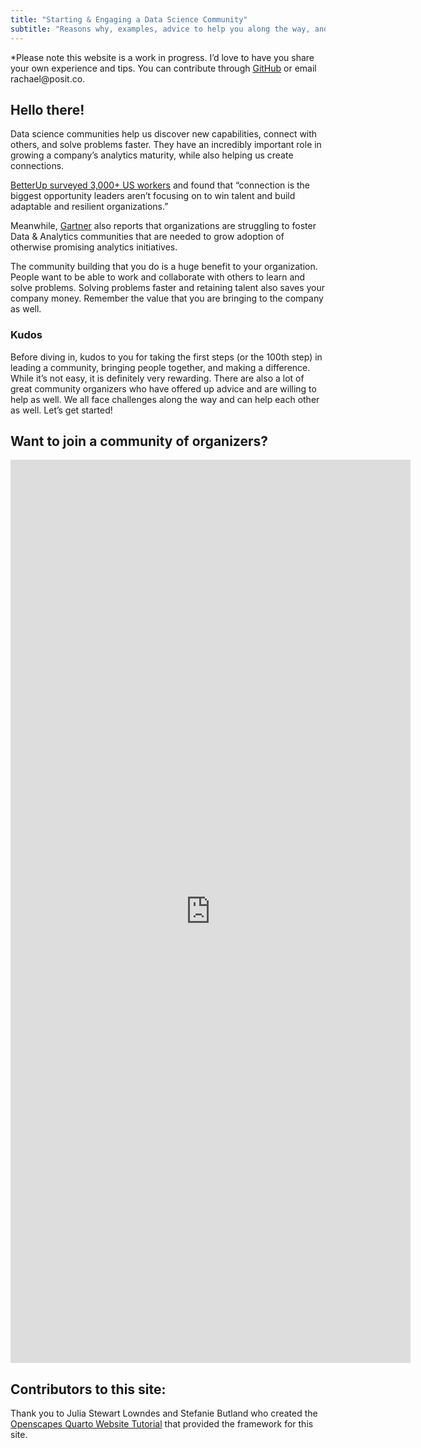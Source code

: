```yaml
---
title: "Starting & Engaging a Data Science Community"
subtitle: "Reasons why, examples, advice to help you along the way, and much more."
---
```


*Please note this website is a work in progress. I'd love to have you share your own experience and tips. You can contribute through [GitHub](https://github.com/RachaelDempsey/ds-community-builder-site) or email rachael@posit.co.

## Hello there! {#welcome}

Data science communities help us discover new capabilities, connect with others, and solve problems faster. They have an incredibly important role in growing a company's analytics maturity, while also helping us create connections.

[BetterUp surveyed 3,000+ US workers](https://www.betterup.com/blog/connection-crisis-impact-on-work) and found that “connection is the biggest opportunity leaders aren’t focusing on to win talent and build adaptable and resilient organizations.”

Meanwhile, [Gartner](https://www.linkedin.com/posts/davidpidsley_gartner-gartnerda-analytics-activity-6980557134065213440-14We/?utm_source=share&utm_medium=member_desktop) also reports that organizations are struggling to foster Data & Analytics communities that are needed to grow adoption of otherwise promising analytics initiatives. 

The community building that you do is a huge benefit to your organization. People want to be able to work and collaborate with others to learn and solve problems. Solving problems faster and retaining talent also saves your company money. Remember the value that you are bringing to the company as well.

### Kudos

Before diving in, kudos to you for taking the first steps (or the 100th step) in leading a community, bringing people together, and making a difference. While it’s not easy, it is definitely very rewarding. There are also a lot of great community organizers who have offered up advice and are willing to help as well. We all face challenges along the way and can help each other as well. Let’s get started!


## Want to join a community of organizers?

<iframe src="https://docs.google.com/forms/d/e/1FAIpQLSd48V2RwV8W-1k3OaHAE-1nDtmRqrCBZ4Cu9zUW_jKG4VpfmQ/viewform?embedded=true" width="640" height="1445" frameborder="0" marginheight="0" marginwidth="0">Loading…</iframe>

## Contributors to this site:

Thank you to Julia Stewart Lowndes and Stefanie Butland who created the [Openscapes Quarto Website Tutorial](https://github.com/openscapes/quarto-website-tutorial) that provided the framework for this site.
